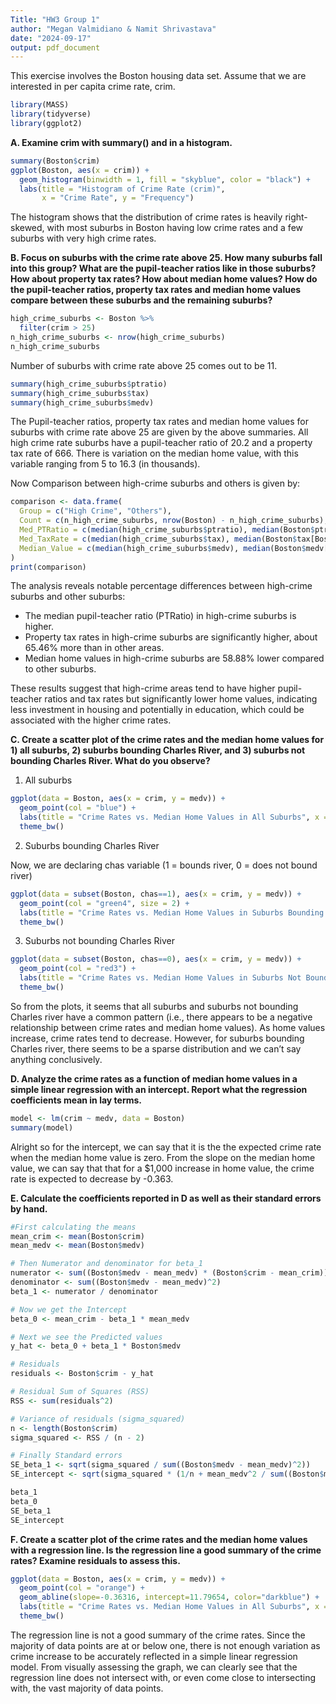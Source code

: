 ```yaml
---
Title: "HW3 Group 1"
author: "Megan Valmidiano & Namit Shrivastava"
date: "2024-09-17"
output: pdf_document
---
```


This exercise involves the Boston housing data set. Assume that we are interested in per
capita crime rate, crim.

```r
library(MASS)
library(tidyverse)
library(ggplot2)
```

**A. Examine crim with summary() and in a histogram.**

```r
summary(Boston$crim)
ggplot(Boston, aes(x = crim)) +
  geom_histogram(binwidth = 1, fill = "skyblue", color = "black") +
  labs(title = "Histogram of Crime Rate (crim)",
       x = "Crime Rate", y = "Frequency")
```

The histogram shows that the distribution of crime rates is heavily right-skewed, 
with most suburbs in Boston having low crime rates and a few suburbs with very high crime rates.

**B. Focus on suburbs with the crime rate above 25. How many suburbs fall into this group? What are the pupil-teacher ratios like in those suburbs? How about property tax rates? How about median home values? How do the pupil-teacher ratios, property tax rates and median home values compare between these suburbs and the remaining suburbs?**

```r
high_crime_suburbs <- Boston %>% 
  filter(crim > 25)
n_high_crime_suburbs <- nrow(high_crime_suburbs)
n_high_crime_suburbs
```

Number of suburbs with crime rate above 25 comes out to be 11.

```r
summary(high_crime_suburbs$ptratio)
summary(high_crime_suburbs$tax)
summary(high_crime_suburbs$medv)
```

The Pupil-teacher ratios, property tax rates and median home values for suburbs with crime rate above 25 are given by the above summaries. All high crime rate suburbs have a pupil-teacher ratio of 20.2 and a property tax rate of 666. There is variation on the median home value, with this variable ranging from 5 to 16.3 (in thousands).

Now Comparison between high-crime suburbs and others is given by:

```r
comparison <- data.frame(
  Group = c("High Crime", "Others"),
  Count = c(n_high_crime_suburbs, nrow(Boston) - n_high_crime_suburbs),
  Med_PTRatio = c(median(high_crime_suburbs$ptratio), median(Boston$ptratio[Boston$crim <= 25])),
  Med_TaxRate = c(median(high_crime_suburbs$tax), median(Boston$tax[Boston$crim <= 25])),
  Median_Value = c(median(high_crime_suburbs$medv), median(Boston$medv[Boston$crim <= 25]))
)
print(comparison)
```
The analysis reveals notable percentage differences between high-crime suburbs and other suburbs:

+ The median pupil-teacher ratio (PTRatio) in high-crime suburbs is higher.
+ Property tax rates in high-crime suburbs are significantly higher, about 65.46% more than in other areas.
+ Median home values in high-crime suburbs are 58.88% lower compared to other suburbs.

These results suggest that high-crime areas tend to have higher pupil-teacher ratios and tax rates but significantly lower home values, 
indicating less investment in housing and potentially in education, which could be associated with the higher crime rates.

**C. Create a scatter plot of the crime rates and the median home values for 1) all suburbs, 2) suburbs bounding Charles River, and 3) suburbs not bounding Charles River. What do you observe?**

1) All suburbs

```r
ggplot(data = Boston, aes(x = crim, y = medv)) +
  geom_point(col = "blue") +
  labs(title = "Crime Rates vs. Median Home Values in All Suburbs", x = "Crime Rate", y = "Median Home Value (in thousands)") +
  theme_bw()
```

2) Suburbs bounding Charles River

Now, we are declaring chas variable (1 = bounds river, 0 = does not bound river)

```r
ggplot(data = subset(Boston, chas==1), aes(x = crim, y = medv)) +
  geom_point(col = "green4", size = 2) +
  labs(title = "Crime Rates vs. Median Home Values in Suburbs Bounding the Charles River", x = "Crime Rate", y = "Median Home Value (in thousands)") +
  theme_bw()
```

3) Suburbs not bounding Charles River

```r
ggplot(data = subset(Boston, chas==0), aes(x = crim, y = medv)) +
  geom_point(col = "red3") +
  labs(title = "Crime Rates vs. Median Home Values in Suburbs Not Bounding the Charles River", x = "Crime Rate", y = "Median Home Value (in thousands)") +
  theme_bw()
```

So from the plots, it seems that all suburbs and suburbs not bounding Charles river have
a common pattern (i.e., there appears to be a negative relationship between crime rates and median home values).
As home values increase, crime rates tend to decrease. However, for suburbs bounding Charles river, there seems to be a sparse distribution
and we can't say anything conclusively.

**D. Analyze the crime rates as a function of median home values in a simple linear regression with an intercept. Report what the regression coefficients mean in lay terms.**

```r
model <- lm(crim ~ medv, data = Boston)
summary(model)
```

Alright so for the intercept, we can say that it is the the expected crime rate when the median home value is zero.
From the slope on the median home value, we can say that that for a $1,000 increase in home value, the crime rate is expected to decrease by -0.363.

**E. Calculate the coefficients reported in D as well as their standard errors by hand.**

```r
#First calculating the means
mean_crim <- mean(Boston$crim)
mean_medv <- mean(Boston$medv)

# Then Numerator and denominator for beta_1
numerator <- sum((Boston$medv - mean_medv) * (Boston$crim - mean_crim))
denominator <- sum((Boston$medv - mean_medv)^2)
beta_1 <- numerator / denominator

# Now we get the Intercept
beta_0 <- mean_crim - beta_1 * mean_medv

# Next we see the Predicted values
y_hat <- beta_0 + beta_1 * Boston$medv

# Residuals
residuals <- Boston$crim - y_hat

# Residual Sum of Squares (RSS)
RSS <- sum(residuals^2)

# Variance of residuals (sigma_squared)
n <- length(Boston$crim)
sigma_squared <- RSS / (n - 2)

# Finally Standard errors
SE_beta_1 <- sqrt(sigma_squared / sum((Boston$medv - mean_medv)^2))
SE_intercept <- sqrt(sigma_squared * (1/n + mean_medv^2 / sum((Boston$medv - mean_medv)^2)))

beta_1
beta_0
SE_beta_1
SE_intercept
```

**F. Create a scatter plot of the crime rates and the median home values with a regression line. Is the regression line a good summary of the crime rates? Examine residuals to assess this.**

```r
ggplot(data = Boston, aes(x = crim, y = medv)) +
  geom_point(col = "orange") +
  geom_abline(slope=-0.36316, intercept=11.79654, color="darkblue") +
  labs(title = "Crime Rates vs. Median Home Values in All Suburbs", x = "Crime Rate", y = "Median Home Value (in thousands)") +
  theme_bw()
```

The regression line is not a good summary of the crime rates. Since the majority of data points are at or below one, there is not enough variation as crime increase to be accurately reflected in a simple linear regression model. From visually assessing the graph, we can clearly see that the regression line does not intersect with, or even come close to intersecting with, the vast majority of data points.